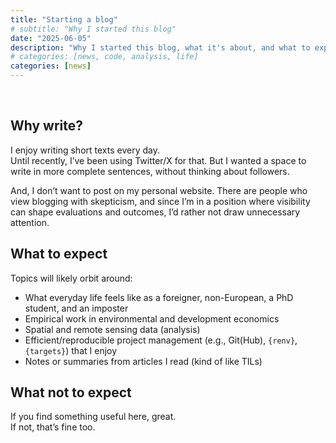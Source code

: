 ```yaml
---
title: "Starting a blog"
# subtitle: "Why I started this blog"
date: "2025-06-05"
description: "Why I started this blog, what it's about, and what to expect"
# categories: [news, code, analysis, life]
categories: [news]
---
```


\

## Why write?

I enjoy writing short texts every day. <br>
Until recently, I've been using Twitter/X for that. But I wanted a space to write in more complete sentences, without thinking about followers. 

And, I don't want to post on my personal website. There are people who view blogging with skepticism, and since I'm in a position where visibility can shape evaluations and outcomes, I'd rather not draw unnecessary attention.


## What to expect

Topics will likely orbit around:

- What everyday life feels like as a foreigner, non-European, a PhD student, and an imposter
- Empirical work in environmental and development economics
- Spatial and remote sensing data (analysis)
- Efficient/reproducible project management (e.g., Git(Hub), `{renv}`, `{targets}`) that I enjoy
- Notes or summaries from articles I read (kind of like TILs)


## What not to expect

If you find something useful here, great. <br>
If not, that's fine too.

